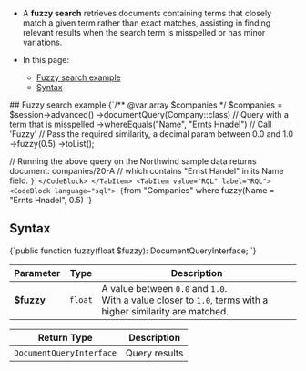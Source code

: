 
<Admonition type="note" title="">

* A **fuzzy search** retrieves documents containing terms that closely match a given term 
  rather than exact matches, assisting in finding relevant results when the search term is 
  misspelled or has minor variations.

* In this page:
    * [Fuzzy search example](../../../../client-api/session/querying/text-search/fuzzy-search.mdx#fuzzy-search-example)
    * [Syntax](../../../../client-api/session/querying/text-search/fuzzy-search.mdx#syntax)

</Admonition>
## Fuzzy search example

<Tabs groupId='languageSyntax'>
<TabItem value="query" label="query">
<CodeBlock language="php">
{`/** @var array<Company> $companies */
$companies = $session->advanced()
    ->documentQuery(Company::class)
    // Query with a term that is misspelled
    ->whereEquals("Name", "Ernts Hnadel")
    // Call 'Fuzzy'
    // Pass the required similarity, a decimal param between 0.0 and 1.0
    ->fuzzy(0.5)
    ->toList();

// Running the above query on the Northwind sample data returns document: companies/20-A
// which contains "Ernst Handel" in its Name field.
`}
</CodeBlock>
</TabItem>
<TabItem value="RQL" label="RQL">
<CodeBlock language="sql">
{`from "Companies"
where fuzzy(Name = "Ernts Hnadel", 0.5)
`}
</CodeBlock>
</TabItem>
</Tabs>



## Syntax

<TabItem value="syntax" label="syntax">
<CodeBlock language="php">
{`public function fuzzy(float $fuzzy): DocumentQueryInterface;
`}
</CodeBlock>
</TabItem>

| Parameter   | Type      | Description |
|-------------|-----------|-------------|
| **$fuzzy** | `float` | A value between `0.0` and `1.0`.<br/>With a value closer to `1.0`, terms with a higher similarity are matched. |

| Return Type | Description |
| ----------- | ----------- |
| `DocumentQueryInterface` | Query results |




